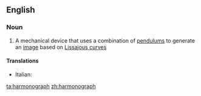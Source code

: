 ==English==

===Noun===
{{wikipedia}}
{{en-noun}}

# A mechanical device that uses a combination of [[pendulum]]s to generate an [[image]] based on [[Lissajous curve]]s

====Translations====
{{trans-top|mechanical device}}
* Italian: {{t|it|armonografo|m}}
{{trans-mid}}
{{trans-bottom}}

[[ta:harmonograph]]
[[zh:harmonograph]]